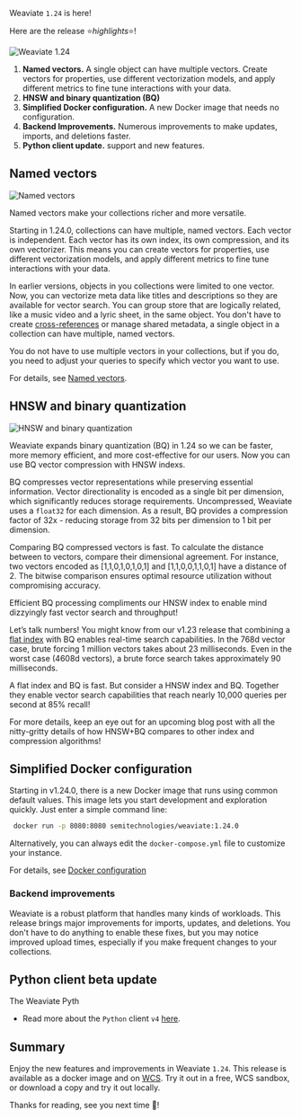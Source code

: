 Weaviate `1.24` is here!

Here are the release ⭐️*highlights*⭐️!

![Weaviate 1.24](./img/hero.png)

1. **Named vectors.** A single object can have multiple vectors. Create vectors for properties, use different vectorization models, and apply different metrics to fine tune interactions with your data.
1. **HNSW and binary quantization (BQ)** 
1. **Simplified Docker configuration.** A new Docker image that needs no configuration. 
1. **Backend Improvements.** Numerous improvements to make updates, imports, and deletions faster.  
1. **Python client update.**  support and new features.

## Named vectors

![Named vectors](./img/multi-vector.png)

Named vectors make your collections richer and more versatile.
 
Starting in 1.24.0, collections can have multiple, named vectors. Each vector is independent. Each vector has its own index, its own compression, and its own vectorizer. This means you can create vectors for properties, use different vectorization models, and apply different metrics to fine tune interactions with your data.

In earlier versions, objects in you collections were limited to one vector. Now, you can vectorize meta data like titles and descriptions so they are available for vector search. You can group store that are logically related, like a music video and a lyric sheet, in the same object. You don't have to create [cross-references](/developers/weaviate/manage-data/cross-references.mdx) or manage shared metadata, a single object in a collection can have multiple, named vectors.

You do not have to use multiple vectors in your collections, but if you do, you need to adjust your queries to specify which vector you want to use. 

For details, see [Named vectors](./_core-1-24-include.mdx).

## HNSW and binary quantization 

![HNSW and binary quantization](./img/hnsw-and-bq.png)

Weaviate expands binary quantization (BQ) in 1.24 so we can be faster, more memory efficient, and more cost-effective for our users. Now you can use BQ vector compression with HNSW indexs.

BQ compresses vector representations while preserving essential information. Vector directionality is encoded as a single bit per dimension, which significantly reduces storage requirements. Uncompressed, Weaviate uses a `float32` for each dimension. As a result, BQ provides a compression factor of 32x - reducing storage from 32 bits per dimension to 1 bit per dimension.

Comparing BQ compressed vectors is fast. To calculate the distance between to vectors, compare their dimensional agreement. For instance, two vectors encoded as [1,1,0,1,0,1,0,1] and [1,1,0,0,1,1,0,1] have a distance of 2. The bitwise comparison ensures optimal resource utilization without compromising accuracy. 

Efficient BQ processing compliments our HNSW index to enable mind dizzyingly fast vector search and throughput!

Let’s talk numbers! You might know from our v1.23 release that combining a [flat index](/developers/weaviate/concepts/vector-index.md#flat-index) with BQ enables real-time search capabilities. In the 768d vector case, brute forcing 1 million vectors takes about 23 milliseconds. Even in the worst case (4608d vectors), a brute force search takes approximately 90 milliseconds.

A flat index and BQ is fast. But consider a HNSW index and BQ. Together they enable vector search capabilities that reach nearly 10,000 queries per second at 85% recall!

For more details, keep an eye out for an upcoming blog post with all the nitty-gritty details of how HNSW+BQ compares to other index and compression algorithms!

## Simplified Docker configuration

Starting in v1.24.0, there is a new Docker image that runs using common default values. This image lets you start development and exploration quickly. Just enter a simple command line:

```bash
 docker run -p 8080:8080 semitechnologies/weaviate:1.24.0
```

 Alternatively, you can always edit the `docker-compose.yml` file to customize your instance.

For details, see [Docker configuration](./developers/weaviate/installation/docker-compose.md)

### Backend improvements

Weaviate is a robust platform that handles many kinds of workloads. This release brings major improvements for imports, updates, and deletions. You don't have to do anything to enable these fixes, but you may notice improved upload times, especially if you make frequent changes to your collections.

## Python client beta update

The Weaviate Pyth
* Read more about the `Python` client `v4` [here](/developers/weaviate/client-libraries/python).

## Summary

Enjoy the new features and improvements in Weaviate `1.24`. This release is available as a docker image and on [WCS](https://console.weaviate.cloud/). Try it out in a free, WCS sandbox, or download a copy and try it out locally.

Thanks for reading, see you next time 👋!
